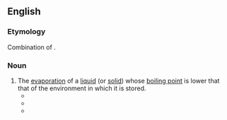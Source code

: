 ==English==

===Etymology===
Combination of {{compound|boil|off}}.

===Noun===
{{en-noun|-}}

# The [[evaporation]] of a [[liquid]] (or [[solid]]) whose [[boiling point]] is lower that that of the environment in which it is stored.
#* {{quote-book|year=1970|author=Lawrence William Jones|title=Toward a Liquid Hydrogen Fuel Economy|page=11|passage=One would not be able to return from an extended holiday and drive off in the family car in view of the '''boiloff''' from even the best insulated tank.}}
#* {{quote-book|year=1991|author=Verne Carlson, Sylvia Carlson|title=Professional Lighting Handbook|page=209|passage="'''Boiloff'''" of the tungsten from the filament that adheres to the inside of a tungsten-standard bulb blade}}
#* {{quote-book|year=1994|author=R. D. Langenkamp|title=Handbook of Oil Industry Terms and Phrases|page=40|passage='''BOILOFF''' The vaporization or gasification of liquefied natural gas […]. '''Boiloff''' occurs when the holding vessel's insulation fails to maintain the temperature to keep the gas in liquid form.}}